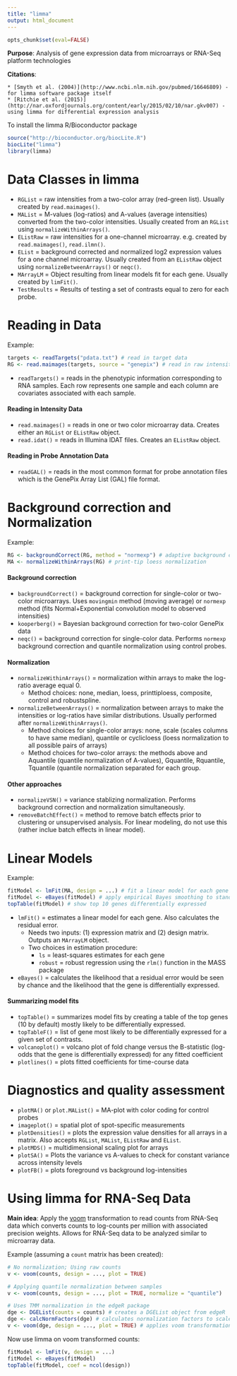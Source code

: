 ```yaml
---
title: "limma"
output: html_document
---
```


```r
opts_chunk$set(eval=FALSE)
```

**Purpose**: Analysis of gene expression data from microarrays or RNA-Seq platform technologies

**Citations**: 

    * [Smyth et al. (2004)](http://www.ncbi.nlm.nih.gov/pubmed/16646809) - for limma software package itself
    * [Ritchie et al. (2015)](http://nar.oxfordjournals.org/content/early/2015/02/10/nar.gkv007) - using limma for differential expression analysis

To install the limma R/Bioconductor package
```r
source("http://bioconductor.org/biocLite.R")
biocLite("limma")
library(limma)
```

# Data Classes in limma

* `RGList` = raw intensities from a two-color array (red-green list). Usually created by `read.maimages()`. 
* `MAList` = M-values (log-ratios) and A-values (average intensities) converted from the two-color intensities. Usually created from an `RGList` using `normalizeWithinArrays()`. 
* `EListRaw` = raw intensities for a one-channel microarray. e.g. created by `read.maimages()`, `read.ilmn()`. 
* `EList` = background corrected and normalized log2 expression values for a one channel microarray. Usually created from an `EListRaw` object using `normalizeBetweenArrays()` or `neqc()`. 
* `MArrayLM` = Object resulting from linear models fit for each gene. Usually created by `limFit()`. 
* `TestResults` = Results of testing a set of contrasts equal to zero for each probe. 

# Reading in Data

Example: 
```r
targets <- readTargets("pdata.txt") # read in target data
RG <- read.maimages(targets, source = "genepix") # read in raw intensities 
```

* `readTargets()` = reads in the phenotypic information corresponding to RNA samples. Each row represents one sample and each column are covariates associated with each sample. 

#### Reading in Intensity Data

* `read.maimages()` = reads in one or two color microarray data. Creates either an `RGList` or `EListRaw` object. 
* `read.idat()` = reads in Illumina IDAT files. Creates an `EListRaw` object. 

#### Reading in Probe Annotation Data

* `readGAL()` = reads in the most common format for probe annotation files which is the GenePix Array List (GAL) file format. 


# Background correction and Normalization

Example: 
```r
RG <- backgroundCorrect(RG, method = "normexp") # adaptive background correction
MA <- normalizeWithinArrays(RG) # print-tip loess normalization
```

#### Background correction

* `backgroundCorrect()` = background correction for single-color or two-color microarrays. Uses `movingmin` method (moving average) or `normexp` method (fits Normal+Exponential convolution model to observed intensities) 
* `kooperberg()` = Bayesian background correction for two-color GenePix data
* `neqc()` = background correction for single-color data. Performs `normexp` background correction and quantile normalization using control probes. 

#### Normalization

* `normalizeWithinArrays()` = normalization within arrays to make the log-ratio average equal 0. 
    * Method choices: none, median, loess, printtiploess, composite, control and robustspline. 
* `normalizeBetweenArrays()` = normalization between arrays to make the intensities or log-ratios have similar distributions. Usually performed after `normalizeWithinArrays()`. 
    * Method choices for single-color arrays: none, scale (scales columns to have same median), quantile or cyclicloess (loess normalization to all possible pairs of arrays)
    * Method choices for two-color arrays: the methods above and Aquantile (quantile normalization of A-values), Gquantile, Rquantile, Tquantile (quantile normalization separated for each group. 


#### Other approaches

* `normalizeVSN()` = variance stablizing normalization. Performs background correction and normalization simultaneously. 
* `removeBatchEffect()` = method to remove batch effects prior to clustering or unsupervised analysis. For linear modeling, do not use this (rather inclue batch effects in linear model). 


# Linear Models

Example: 
```r
fitModel <- lmFit(MA, design = ...) # fit a linear model for each gene
fitModel <- eBayes(fitModel) # apply empirical Bayes smoothing to standard error
topTable(fitModel) # show top 10 genes differentially expressed
```

* `lmFit()` = estimates a linear model for each gene. Also calculates the residual error. 
    * Needs two inputs: (1) expression matrix and (2) design matrix. Outputs an `MArrayLM` object. 
    * Two choices in estimation procedure:
        * `ls` = least-squares estimates for each gene
        * `robust` = robust regression using the `rlm()` function in the MASS package
* `eBayes()` = calculates the likelihood that a residual error would be seen by chance and the likelihood that the gene is differentially expressed. 

#### Summarizing model fits

* `topTable()` = summarizes model fits by creating a table of the top genes (10 by default) mostly likely to be differentially expressed. 
* `topTableF()` = list of gene most likely to be differentially expressed for a given set of contrasts.
* `volcanoplot()` = volcano plot of fold change versus the B-statistic (log-odds that the gene is differentially expressed) for any fitted coefficient
* `plotlines()` = plots fitted coefficients for time-course data


# Diagnostics and quality assessment

* `plotMA()` or `plot.MAList()` = MA-plot with color coding for control probes
* `imageplot()` = spatial plot of spot-specific measurements
* `plotDensities()` = plots the expression value densities for all arrays in a matrix. Also accepts `RGList`, `MAList`, `EListRaw` and `EList`. 
* `plotMDS()` = multidimensional scaling plot for arrays
* `plotSA()` = Plots the variance vs A-values to check for constant variance across intensity levels
* `plotFB()` = plots foreground vs background log-intensities
    
    
# Using limma for RNA-Seq Data

**Main idea**: Apply the [voom](http://genomebiology.com/2014/15/2/R29) transformation to read counts from RNA-Seq data which converts counts to log-counts per million with associated precision weights. Allows for RNA-Seq data to be analyzed similar to microarray data. 

Example (assuming a `count` matrix has been created): 
```r
# No normalization; Using raw counts
v <- voom(counts, design = ..., plot = TRUE)

# Applying quantile normalization between samples
v <- voom(counts, design = ..., plot = TRUE, normalize = "quantile")

# Uses TMM normalization in the edgeR package
dge <- DGEList(counts = counts) # creates a DGEList object from edgeR
dge <- calcNormFactors(dge) # calculates normalization factors to scale raw library sizes
v <- voom(dge, design = ..., plot = TRUE) # applies voom transformation to count data and produces an EList object
```

Now use limma on voom transformed counts: 
```r
fitModel <- lmFit(v, design = ...) 
fitModel <- eBayes(fitModel) 
topTable(fitModel, coef = ncol(design))
```
